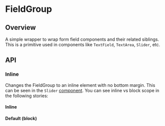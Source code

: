 
<Meta of={FieldGroupStories} />

# FieldGroup

<ResourceLinks
  sourceCode="https://github.com/cultureamp/kaizen-design-system/tree/main/packages/components/src/FieldGroup"
  className="!mb-8"
/>

<KaioNotification />

<Installation
  installCommand="yarn add @kaizen/components"
  importStatement='import { FieldGroup } from "@kaizen/components"'
/>

## Overview

A simple wrapper to wrap form field components and their related siblings. This is a primitive used in components like `TextField`, `TextArea`, `Slider`, etc.

<Canvas of={FieldGroupStories.Playground} />
<Controls of={FieldGroupStories.Playground} />

## API

### Inline
Changes the FieldGroup to an inline element with no bottom margin. This can be seen in the `Slider` [component](/?path=/docs/components-slider--docs). You can see inline vs block scope in the following stories:

#### Inline
<Canvas of={FieldGroupStories.Inline} />

#### Default (block)

<Canvas of={FieldGroupStories.Default} />


